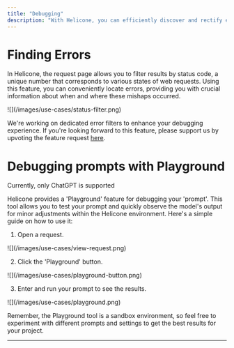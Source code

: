 ```yaml
---
title: "Debugging"
description: "With Helicone, you can efficiently discover and rectify errors in your code, gaining insights into when and where they occurred."
---
```


# Finding Errors

In Helicone, the request page allows you to filter results by status code, a unique number that corresponds to various states of web requests. Using this feature, you can conveniently locate errors, providing you with crucial information about when and where these mishaps occurred.

<Frame>![](/images/use-cases/status-filter.png)</Frame>

We're working on dedicated error filters to enhance your debugging experience. If you're looking forward to this feature, please support us by upvoting the feature request [here](https://www.helicone.ai/roadmap).

# Debugging prompts with Playground

<Info>Currently, only ChatGPT is supported</Info>

Helicone provides a 'Playground' feature for debugging your 'prompt'. This tool allows you to test your prompt and quickly observe the model's output for minor adjustments within the Helicone environment. Here's a simple guide on how to use it:

1. Open a request.

<Frame>![](/images/use-cases/view-request.png)</Frame>

2. Click the 'Playground' button.

<Frame>![](/images/use-cases/playground-button.png)</Frame>

3. Enter and run your prompt to see the results.

<Frame>![](/images/use-cases/playground.png)</Frame>

Remember, the Playground tool is a sandbox environment, so feel free to experiment with different prompts and settings to get the best results for your project.

---
